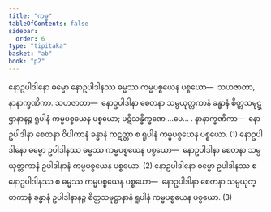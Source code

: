```yaml
---
title: "ကမ္မ"
tableOfContents: false
sidebar:
  order: 6
type: "tipitaka"
basket: "ab"
book: "p2"
---
```



<DynamicBreadcrumb />

<Division number="30" book="p2" e="ch" v="38" p="346">

<Paragraph number="3600" book="p2">
နောဥပါဒါနော ဓမ္မော နောဥပါဒါနဿ ဓမ္မဿ ကမ္မပစ္စယေန ပစ္စယော—  သဟဇာတာ, နာနာက္ခဏိကာ. <Emphasis>သဟဇာတာ</Emphasis>—  နောဥပါဒါနာ စေတနာ သမ္ပယုတ္တကာနံ ခန္ဓာနံ စိတ္တသမုဋ္ဌာနာနဉ္စ ရူပါနံ ကမ္မပစ္စယေန ပစ္စယော; ပဋိသန္ဓိက္ခဏေ …ပေ… . <Emphasis>နာနာက္ခဏိကာ</Emphasis>—  နောဥပါဒါနာ စေတနာ ဝိပါကာနံ ခန္ဓာနံ ကဋတ္တာ စ ရူပါနံ ကမ္မပစ္စယေန ပစ္စယော. (1)
</Paragraph>

<Paragraph number="3601" book="p2">
နောဥပါဒါနော ဓမ္မော ဥပါဒါနဿ ဓမ္မဿ ကမ္မပစ္စယေန ပစ္စယော—  နောဥပါဒါနာ စေတနာ သမ္ပယုတ္တကာနံ ဥပါဒါနာနံ ကမ္မပစ္စယေန ပစ္စယော. (2)
</Paragraph>

<Paragraph number="3602" book="p2">
နောဥပါဒါနော ဓမ္မော ဥပါဒါနဿ စ နောဥပါဒါနဿ စ ဓမ္မဿ ကမ္မပစ္စယေန ပစ္စယော—  နောဥပါဒါနာ စေတနာ သမ္ပယုတ္တကာနံ ခန္ဓာနံ ဥပါဒါနာနဉ္စ စိတ္တသမုဋ္ဌာနာနံ ရူပါနံ ကမ္မပစ္စယေန ပစ္စယော. (3)
</Paragraph>
</Division>